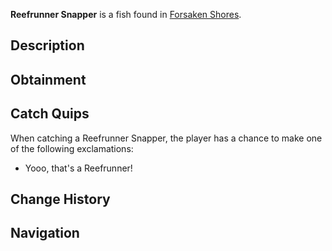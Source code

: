 {{FishInfobox
|image          = Reefrunner Snapper.png
|rarity         = Rare
|sea            = First Sea
|location       = [[Forsaken Shores]]
|sublocation    = 
|sources        = Fishing Rod
|radar_location = 
|prog_speed     = -30
|xp             = 200
|weather        = 
|time           = Day
|season         = 
|bait           = Insect
|base_weight    = 25
|base_value     = 750
|weight_range   = 17
|base_chance    = 35
|base_resil     = 25
}}
'''Reefrunner Snapper''' is a {{Rarity|Rare}} fish found in [[Forsaken Shores]].

== Description ==
{{Description|Bold yet wary, the Reefunner Snapper darts around reefs. A popular, rare catch for reef fishers.|Bestiary Entry}}

== Obtainment ==
{{Description|commonly caught in Forsaken Shores.|Bestiary Hint}}
{{Fish Availability|
Forsaken Shores/Coral Reef
Forsaken Shores/Freshwater Pond
Forsaken Shores/Surrounding Ocean
|top_rods      = 
Leviathan's Fang Rod\262233.47\155206.67;
Free Spirit Rod\249073.52\143883.25;
Trident Rod\228847.99\132199.49;
Krampus's Rod\201816.78\98293.77;
Magma Rod\196641.99\95773.42;
Plastic Rod\161940.47\78872.23;
Flimsy Rod\118700.8\127223.4;
Great Rod of Oscar\191591.22\110110.57;
Nocturnal Rod\68403.16\104974.31;
Training Rod\98229.62\82095.02;
Ethereal Prism Rod\186220.95\108032.55;
Astralhook Rod\185947.66\107753.62;
No-Life Rod\184206.51\108758.94;
Seraphic Rod\182221.42\106725.74;
Challenger's Rod\174667.27\103046.11;
Rod Of The Forgotten Fang\169471.54\99356.12;
Blazebringer Rod\160066.55\94707.47;
Rod Of The Depths\151773.06\89232.67;
Zeus Rod\150286.7\88920.97;
Verdant Shear Rod\149208.03\88435.52;
Rod Of The Exalted One\148246.26\86470.64;
Depthseeker Rod\137642.6\81619.08;
Avalanche Rod\123504.97\73248.34;
Volcanic Rod\117201.99\69345.56;
Steady Rod\50992.12\23679.68
|recommended   = Trident Rod
}}

== Catch Quips ==
When catching a Reefrunner Snapper, the player has a chance to make one of the following exclamations:
* Yooo, that's a Reefrunner!

== Change History ==
{{Change History|{{subst:Current Version}}}}

== Navigation ==
{{Fish Navbox|Forsaken Shores}}